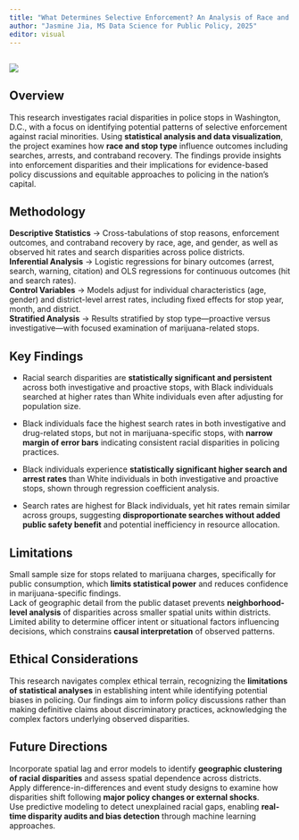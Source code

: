 ```yaml
---
title: "What Determines Selective Enforcement? An Analysis of Race and Police Stops"
author: "Jasmine Jia, MS Data Science for Public Policy, 2025"
editor: visual
---
```


## ![](_MDIScholars_Jia_ResearchPosterSpring2025.png)

## Overview

This research investigates racial disparities in police stops in Washington, D.C., with a focus on identifying potential patterns of selective enforcement against racial minorities. Using **statistical analysis and data visualization**, the project examines how **race and stop type** influence outcomes including searches, arrests, and contraband recovery. The findings provide insights into enforcement disparities and their implications for evidence-based policy discussions and equitable approaches to policing in the nation's capital.

## Methodology

**Descriptive Statistics** → Cross-tabulations of stop reasons, enforcement outcomes, and contraband recovery by race, age, and gender, as well as observed hit rates and search disparities across police districts.\
**Inferential Analysis** → Logistic regressions for binary outcomes (arrest, search, warning, citation) and OLS regressions for continuous outcomes (hit and search rates).\
**Control Variables** → Models adjust for individual characteristics (age, gender) and district-level arrest rates, including fixed effects for stop year, month, and district.\
**Stratified Analysis** → Results stratified by stop type---proactive versus investigative---with focused examination of marijuana-related stops.

## Key Findings

-   Racial search disparities are **statistically significant and persistent** across both investigative and proactive stops, with Black individuals searched at higher rates than White individuals even after adjusting for population size.

-   Black individuals face the highest search rates in both investigative and drug-related stops, but not in marijuana-specific stops, with **narrow margin of error bars** indicating consistent racial disparities in policing practices.

-   Black individuals experience **statistically significant higher search and arrest rates** than White individuals in both investigative and proactive stops, shown through regression coefficient analysis.

-   Search rates are highest for Black individuals, yet hit rates remain similar across groups, suggesting **disproportionate searches without added public safety benefit** and potential inefficiency in resource allocation.

## Limitations

Small sample size for stops related to marijuana charges, specifically for public consumption, which **limits statistical power** and reduces confidence in marijuana-specific findings.\
Lack of geographic detail from the public dataset prevents **neighborhood-level analysis** of disparities across smaller spatial units within districts.\
Limited ability to determine officer intent or situational factors influencing decisions, which constrains **causal interpretation** of observed patterns.

## Ethical Considerations

This research navigates complex ethical terrain, recognizing the **limitations of statistical analyses** in establishing intent while identifying potential biases in policing. Our findings aim to inform policy discussions rather than making definitive claims about discriminatory practices, acknowledging the complex factors underlying observed disparities.

## Future Directions

Incorporate spatial lag and error models to identify **geographic clustering of racial disparities** and assess spatial dependence across districts.\
Apply difference-in-differences and event study designs to examine how disparities shift following **major policy changes or external shocks**.\
Use predictive modeling to detect unexplained racial gaps, enabling **real-time disparity audits and bias detection** through machine learning approaches.
